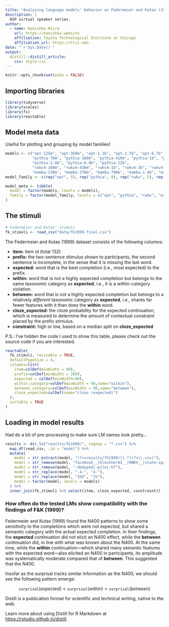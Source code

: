 ```yaml
---
title: "Analysing language models' behavior on Federmeier and Kutas (1999)"
description: |
  HSP virtual speaker series.
author:
  - name: Kanishka Misra 
    url: https://kanishka.website
    affiliation: Toyota Technological Institute at Chicago
    affiliation_url: https://ttic.edu
date: "`r Sys.Date()`"
output: 
  distill::distill_article:
    css: style.css
---
```


```r
knitr::opts_chunk$set(echo = FALSE)
```


## Importing libraries

```r
library(tidyverse)
library(scales)
library(fs)
library(reactable)
```

## Model meta data

Useful for plotting and grouping by model families!

```r
models <- c("opt-125m", "opt-350m", "opt-1.3b", "opt-2.7b", "opt-6.7b", 
            "pythia-70m", "pythia-160m", "pythia-410m", "pythia-1b", "pythia-1.4b", 
            "pythia-2.8b", "pythia-6.9b", "pythia-12b",
            "rwkv4-169m", "rwkv4-430m", "rwkv4-1b", "rwkv4-3b", "rwkv4-7b",
            "mamba-130m", "mamba-370m", "mamba-790m", "mamba-1.4b", "mamba-2.8b")
model_family <- c(rep("opt", 5), rep("pythia", 8), rep("rwkv", 5), rep("mamba", 5))

model_meta <- tibble(
  model = factor(models, levels = models),
  family = factor(model_family, levels = c("opt", "pythia", "rwkv", "mamba"))
)
```

## The stimuli

```r
# Federmeier and Kutas' stimuli
fk_stimuli <- read_csv("data/fk1999-final.csv")
```

The Federmeier and Kutas (1999) dataset consists of the following columns:

* **item:** item id (total 132)
* **prefix:** the two-sentence stimulus shown to participants, the second sentence is incomplete, in the sense that it is missing the last word.
* **expected:** word that is the best completion (i.e., most expected) to the prefix.
* **within:** word that is not a highly expected completion but belongs to the same taxonomic category as **expected**, i.e., it is a *within*-category violation.
* **between:** word that is not a highly expected completion but belongs to a relatively *different* taxonomic category as **expected**, i.e., shares far fewer features with it than does the **within** word.
* **cloze_expected:** the cloze probability for the expected continuation, which is measured to determine the amount of contextual constraint placed by the prefix stimulus.
* **constraint:** high or low, based on a median split on **cloze_expected**

P.S.: I've hidden the code I used to show this table, please check out the source code if you are interested.

```r
reactable(
  fk_stimuli, resizable = TRUE, 
  defaultPageSize = 4, 
  columns=list(
    item=colDef(minWidth = 90),
    prefix=colDef(minWidth = 200),
    expected = colDef(minWidth=90),
    within_category=colDef(minWidth = 90,name="within"),
    between_category=colDef(minWidth = 90,name="between"),
    cloze_expected=colDef(name="cloze (expected)")
  ),
  sortable = TRUE
)
```


## Loading in model results

Had do a bit of pre-processing to make sure LM names look pretty...

```r

results <- dir_ls("results/fk1999/", regexp = "*.csv") %>%
  map_df(read_csv, .id = "model") %>%
  mutate(
    model = str_extract(model, "(?<=results/fk1999/)(.*)(?=\\.csv)"),
    model = str_remove(model, "facebook__|EleutherAI__|RWKV__|state-spaces__"),
    model = str_remove(model, "-deduped|-pile|-hf"),
    model = str_replace(model, "-4-", "4-"),
    model = str_replace(model, "1b5", "1b"),
    model = factor(model, levels = models)
  ) %>%
  inner_join(fk_stimuli %>% select(item, cloze_expected, constraint))
```


### How often do the tested LMs show compatibility with the findings of F&K (1999)?

Federmeier and Kutas (1999) found the N400 patterns to show some sensitivity to the completions which were not expected, but shared a semantic category with the actual expected completion. In their findings, the **expected** continuation did not elicit an N400 effect, while the **between** continuation did, in line with what was known about the N400. At the same time, while the **within** continuation---which shared many semantic features with the expected word---also elicited an N400 in participants, its amplitude was systematically moderate compared that of **between**. This suggested that the N400.

Insofar as the surprisal tracks similar information as the N400, we should see the following pattern emerge:

$$
\texttt{surprisal}(expected) < \texttt{surprisal}(within) < \texttt{surprisal}(between)
$$

Distill is a publication format for scientific and technical writing, native to the web. 

Learn more about using Distill for R Markdown at <https://rstudio.github.io/distill>.





